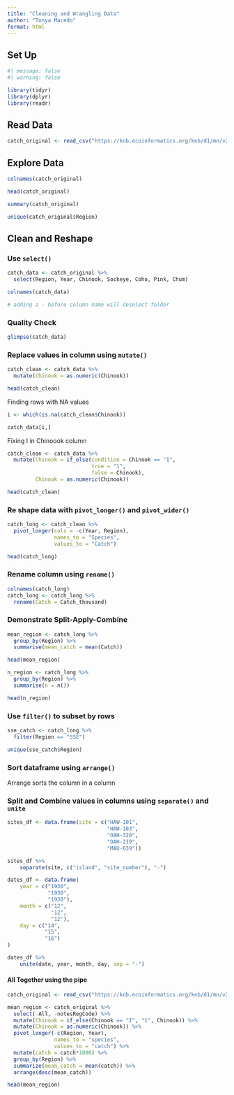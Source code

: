 ```yaml
---
title: "Cleaning and Wrangling Data"
author: "Tonya Macedo"
format: html
---
```


## Set Up

```r
#| message: false
#| warning: false

library(tidyr)
library(dplyr)
library(readr)
```

## Read Data

```r
catch_original <- read_csv("https://knb.ecoinformatics.org/knb/d1/mn/v2/object/df35b.302.1")
```

## Explore Data

```r
colnames(catch_original)

head(catch_original)

summary(catch_original)

unique(catch_original$Region)
```

## Clean and Reshape

### Use `select()`

```r
catch_data <- catch_original %>% 
  select(Region, Year, Chinook, Sockeye, Coho, Pink, Chum)

colnames(catch_data)

# adding a - before column name will deselect folder
```

### Quality Check

```r
glimpse(catch_data)
```

### Replace values in column using `mutate()`

```r
catch_clean <- catch_data %>%
  mutate(Chinook = as.numeric(Chinook))

head(catch_clean)
```

Finding rows with NA values

```r
i <- which(is.na(catch_clean$Chinook))

catch_data[i,]
```

Fixing I in Chinoook column

```r
catch_clean <- catch_data %>%
  mutate(Chinook = if_else(condition = Chinook == "I", 
                           true = "1",
                           false = Chinook),
         Chinook = as.numeric(Chinook))

head(catch_clean)
```

### Re shape data with `pivot_longer()` and `pivot_wider()`

```r
catch_long <- catch_clean %>%
  pivot_longer(cols = -c(Year, Region), 
               names_to = "Species", 
               values_to = "Catch")

head(catch_long)
```


### Rename column using `rename()`

```r
colnames(catch_long)
catch_long <- catch_long %>%
  rename(Catch = Catch_thousand)

```

### Demonstrate Split-Apply-Combine

```r
mean_region <- catch_long %>%
  group_by(Region) %>% 
  summarise(mean_catch = mean(Catch))

head(mean_region)

n_region <- catch_long %>%
  group_by(Region) %>% 
  summarise(n = n())

head(n_region)
```

### Use `filter()` to subset by rows

```r
sse_catch <- catch_long %>%
  filter(Region == "SSE")

unique(sse_catch$Region)
```

### Sort dataframe using `arrange()`

Arrange sorts the column in a column

### Split and Combine values in columns using `separate()` and `unite`

```r
sites_df <- data.frame(site = c("HAW-101",
                                "HAW-103",
                                "OAH-320",
                                "OAH-219",
                                "MAU-039"))

sites_df %>%
    separate(site, c("island", "site_number"), "-")
```

```r
dates_df <- data.frame(
    year = c("1930",
             "1930",
             "1930"),
    month = c("12",
              "12",
              "12"),
    day = c("14",
            "15",
            "16")
)

dates_df %>%
    unite(date, year, month, day, sep = "-")
```


#### All Together using the pipe

```r
catch_original <- read_csv("https://knb.ecoinformatics.org/knb/d1/mn/v2/object/df35b.302.1")

mean_region <- catch_original %>%
  select(-All, -notesRegCode) %>% 
  mutate(Chinook = if_else(Chinook == "I", "1", Chinook)) %>% 
  mutate(Chinook = as.numeric(Chinook)) %>% 
  pivot_longer(-c(Region, Year), 
               names_to = "species", 
               values_to = "catch") %>%
  mutate(catch = catch*1000) %>% 
  group_by(Region) %>% 
  summarize(mean_catch = mean(catch)) %>% 
  arrange(desc(mean_catch))

head(mean_region)
```


